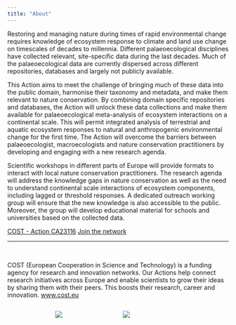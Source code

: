 ```yaml
---
title: "About"
---
```


Restoring and managing nature during times of rapid environmental change requires knowledge of ecosystem response to climate and land use change on timescales of decades to millennia. Different palaeoecological disciplines have collected relevant, site-specific data during the last decades. Much of the palaeoecological data are currently dispersed across different repositories, databases and largely not publicly available.

This Action aims to meet the challenge of bringing much of these data into the public domain, harmonise their taxonomy and metadata, and make them relevant to nature conservation. By combining domain specific repositories and databases, the Action will unlock these data collections and make them available for palaeoecological meta-analysis of ecosystem interactions on a continental scale. This will permit integrated analysis of terrestrial and aquatic ecosystem responses to natural and anthropogenic environmental change for the first time. The Action will overcome the barriers between palaeoecologist, macroecologists and nature conservation practitioners by developing and engaging with a new research agenda.

Scientific workshops in different parts of Europe will provide formats to interact with local nature conservation practitioners. The research agenda will address the knowledge gaps in nature conservation as well as the need to understand continental scale interactions of ecosystem components, including lagged or threshold responses. A dedicated outreach working group will ensure that the new knowledge is also accessible to the public. Moreover, the group will develop educational material for schools and universities based on the collected data.

[COST - Action CA23116](https://www.cost.eu/actions/CA23116/){.btn} [Join the network](https://e-services.cost.eu/action/CA23116/working-groups/applications){.btn}

----------

<br>

COST (European Cooperation in Science and Technology) is a funding agency for research and innovation networks. Our Actions help connect research initiatives across Europe and enable scientists to grow their ideas by sharing them with their peers. This boosts their research, career and innovation. [www.cost.eu](www.cost.eu)

:::: {.columns}

::: {.column width=20%}
:::

::: {.column width=30%}
![](/Materials/Logos/COST/COST_LOGO_rgb_lowresolution.jpg)
:::

::: {.column width=20%}
![](/Materials/Logos/Horizon%20Europe/EN%20V%20Funded%20by%20the%20EU_BLACK%20OUTLINE.png)
:::

::: {.column width=30%}
:::

::::

